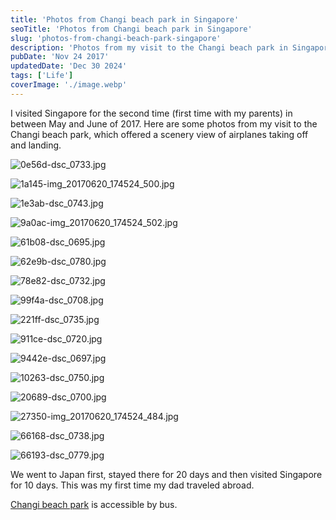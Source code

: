 ```yaml
---
title: 'Photos from Changi beach park in Singapore'
seoTitle: 'Photos from Changi beach park in Singapore'
slug: 'photos-from-changi-beach-park-singapore'
description: 'Photos from my visit to the Changi beach park in Singapore.'
pubDate: 'Nov 24 2017'
updatedDate: 'Dec 30 2024'
tags: ['Life']
coverImage: './image.webp'
---
```


I visited Singapore for the second time (first time with my parents) in between May and June of 2017. Here are some photos from my visit to the Changi beach park, which offered a scenery view of airplanes taking off and landing.

![0e56d-dsc_0733.jpg](https://prod-files-secure.s3.us-west-2.amazonaws.com/cf01b7e0-f679-450a-bd3e-1da011ac3be5/7e91145c-3085-45b5-9438-711d04b4238e/0e56d-dsc_0733.jpg?X-Amz-Algorithm=AWS4-HMAC-SHA256&X-Amz-Content-Sha256=UNSIGNED-PAYLOAD&X-Amz-Credential=AKIAT73L2G45FSPPWI6X%2F20250104%2Fus-west-2%2Fs3%2Faws4_request&X-Amz-Date=20250104T152039Z&X-Amz-Expires=3600&X-Amz-Signature=5fd48de92392838a3efe2d949664cf71bae4744070f4187d8f7e802ddf621752&X-Amz-SignedHeaders=host&x-id=GetObject)

![1a145-img_20170620_174524_500.jpg](https://prod-files-secure.s3.us-west-2.amazonaws.com/cf01b7e0-f679-450a-bd3e-1da011ac3be5/c9d623bd-a6bf-4a4a-9678-a02485f6b1f2/1a145-img_20170620_174524_500.jpg?X-Amz-Algorithm=AWS4-HMAC-SHA256&X-Amz-Content-Sha256=UNSIGNED-PAYLOAD&X-Amz-Credential=AKIAT73L2G45FSPPWI6X%2F20250104%2Fus-west-2%2Fs3%2Faws4_request&X-Amz-Date=20250104T152039Z&X-Amz-Expires=3600&X-Amz-Signature=a5e55537c7945ec16a09ad15303c485fc7cca362bfb47136f3f6febf57d3fe1a&X-Amz-SignedHeaders=host&x-id=GetObject)

![1e3ab-dsc_0743.jpg](https://prod-files-secure.s3.us-west-2.amazonaws.com/cf01b7e0-f679-450a-bd3e-1da011ac3be5/06511569-13a9-4853-855c-d1bc08e1e299/1e3ab-dsc_0743.jpg?X-Amz-Algorithm=AWS4-HMAC-SHA256&X-Amz-Content-Sha256=UNSIGNED-PAYLOAD&X-Amz-Credential=AKIAT73L2G45FSPPWI6X%2F20250104%2Fus-west-2%2Fs3%2Faws4_request&X-Amz-Date=20250104T152039Z&X-Amz-Expires=3600&X-Amz-Signature=38eb322f8232ec54ed424cfddc810c0909a7a9867daf4213835ee9aaac8e6663&X-Amz-SignedHeaders=host&x-id=GetObject)

![9a0ac-img_20170620_174524_502.jpg](https://prod-files-secure.s3.us-west-2.amazonaws.com/cf01b7e0-f679-450a-bd3e-1da011ac3be5/439cfbc7-34f9-46e1-92d0-a469cb8ec7f0/9a0ac-img_20170620_174524_502.jpg?X-Amz-Algorithm=AWS4-HMAC-SHA256&X-Amz-Content-Sha256=UNSIGNED-PAYLOAD&X-Amz-Credential=AKIAT73L2G45FSPPWI6X%2F20250104%2Fus-west-2%2Fs3%2Faws4_request&X-Amz-Date=20250104T152039Z&X-Amz-Expires=3600&X-Amz-Signature=2f3388edfcd935958a8d7a13cbf6b225de4b0de987876d411ce5c3e03e340676&X-Amz-SignedHeaders=host&x-id=GetObject)

![61b08-dsc_0695.jpg](https://prod-files-secure.s3.us-west-2.amazonaws.com/cf01b7e0-f679-450a-bd3e-1da011ac3be5/76020e2e-035e-4411-af83-17b5d6cbbcc5/61b08-dsc_0695.jpg?X-Amz-Algorithm=AWS4-HMAC-SHA256&X-Amz-Content-Sha256=UNSIGNED-PAYLOAD&X-Amz-Credential=AKIAT73L2G45FSPPWI6X%2F20250104%2Fus-west-2%2Fs3%2Faws4_request&X-Amz-Date=20250104T152039Z&X-Amz-Expires=3600&X-Amz-Signature=5db87322be100f23a42184207c6e4e91067e1b30914eb3eb81ab4f9a027be18f&X-Amz-SignedHeaders=host&x-id=GetObject)

![62e9b-dsc_0780.jpg](https://prod-files-secure.s3.us-west-2.amazonaws.com/cf01b7e0-f679-450a-bd3e-1da011ac3be5/78c87284-942e-4cfa-8b0a-86de4a25f255/62e9b-dsc_0780.jpg?X-Amz-Algorithm=AWS4-HMAC-SHA256&X-Amz-Content-Sha256=UNSIGNED-PAYLOAD&X-Amz-Credential=AKIAT73L2G45FSPPWI6X%2F20250104%2Fus-west-2%2Fs3%2Faws4_request&X-Amz-Date=20250104T152039Z&X-Amz-Expires=3600&X-Amz-Signature=f2957f964c2506912d18bec644e95d607d82fdcb16ea4420e1448d94ddea0661&X-Amz-SignedHeaders=host&x-id=GetObject)

![78e82-dsc_0732.jpg](https://prod-files-secure.s3.us-west-2.amazonaws.com/cf01b7e0-f679-450a-bd3e-1da011ac3be5/0fdbd674-13a1-40f8-9582-90351b6c06a2/78e82-dsc_0732.jpg?X-Amz-Algorithm=AWS4-HMAC-SHA256&X-Amz-Content-Sha256=UNSIGNED-PAYLOAD&X-Amz-Credential=AKIAT73L2G45FSPPWI6X%2F20250104%2Fus-west-2%2Fs3%2Faws4_request&X-Amz-Date=20250104T152040Z&X-Amz-Expires=3600&X-Amz-Signature=d2222c2582e9c45d131fb23aa628c743ef650c2211ec6d0f42145e777dd1fc22&X-Amz-SignedHeaders=host&x-id=GetObject)

![99f4a-dsc_0708.jpg](https://prod-files-secure.s3.us-west-2.amazonaws.com/cf01b7e0-f679-450a-bd3e-1da011ac3be5/84d521f1-e166-4381-b1e9-d81f66115970/99f4a-dsc_0708.jpg?X-Amz-Algorithm=AWS4-HMAC-SHA256&X-Amz-Content-Sha256=UNSIGNED-PAYLOAD&X-Amz-Credential=AKIAT73L2G45FSPPWI6X%2F20250104%2Fus-west-2%2Fs3%2Faws4_request&X-Amz-Date=20250104T152040Z&X-Amz-Expires=3600&X-Amz-Signature=0afab35051f755ca67edaeddad03612486711fd13cc0b22a4c100d17c3237983&X-Amz-SignedHeaders=host&x-id=GetObject)

![221ff-dsc_0735.jpg](https://prod-files-secure.s3.us-west-2.amazonaws.com/cf01b7e0-f679-450a-bd3e-1da011ac3be5/4b214b72-d7cb-4c5d-b39a-ce19f29da77d/221ff-dsc_0735.jpg?X-Amz-Algorithm=AWS4-HMAC-SHA256&X-Amz-Content-Sha256=UNSIGNED-PAYLOAD&X-Amz-Credential=AKIAT73L2G45FSPPWI6X%2F20250104%2Fus-west-2%2Fs3%2Faws4_request&X-Amz-Date=20250104T152039Z&X-Amz-Expires=3600&X-Amz-Signature=82d0a4c0017f650a7f458ddf4f8bfc333f52f06c4a4b3b13d86ee78869ee7890&X-Amz-SignedHeaders=host&x-id=GetObject)

![911ce-dsc_0720.jpg](https://prod-files-secure.s3.us-west-2.amazonaws.com/cf01b7e0-f679-450a-bd3e-1da011ac3be5/4a5bcb33-056d-4224-b6a2-804fa0153f16/911ce-dsc_0720.jpg?X-Amz-Algorithm=AWS4-HMAC-SHA256&X-Amz-Content-Sha256=UNSIGNED-PAYLOAD&X-Amz-Credential=AKIAT73L2G45FSPPWI6X%2F20250104%2Fus-west-2%2Fs3%2Faws4_request&X-Amz-Date=20250104T152040Z&X-Amz-Expires=3600&X-Amz-Signature=834443fd1984c339b5180795e83242a3ede7763d1e2426f73b72dfcceffda167&X-Amz-SignedHeaders=host&x-id=GetObject)

![9442e-dsc_0697.jpg](https://prod-files-secure.s3.us-west-2.amazonaws.com/cf01b7e0-f679-450a-bd3e-1da011ac3be5/96281302-2075-43e1-a776-9403fb6ca8c6/9442e-dsc_0697.jpg?X-Amz-Algorithm=AWS4-HMAC-SHA256&X-Amz-Content-Sha256=UNSIGNED-PAYLOAD&X-Amz-Credential=AKIAT73L2G45FSPPWI6X%2F20250104%2Fus-west-2%2Fs3%2Faws4_request&X-Amz-Date=20250104T152040Z&X-Amz-Expires=3600&X-Amz-Signature=4c25a95c745067745e46389ed4b321e7746e3501f36dc21ff126ceb181ec9e6c&X-Amz-SignedHeaders=host&x-id=GetObject)

![10263-dsc_0750.jpg](https://prod-files-secure.s3.us-west-2.amazonaws.com/cf01b7e0-f679-450a-bd3e-1da011ac3be5/65ed48ef-b0b2-4372-8e57-6b8c7eb1d022/10263-dsc_0750.jpg?X-Amz-Algorithm=AWS4-HMAC-SHA256&X-Amz-Content-Sha256=UNSIGNED-PAYLOAD&X-Amz-Credential=AKIAT73L2G45FSPPWI6X%2F20250104%2Fus-west-2%2Fs3%2Faws4_request&X-Amz-Date=20250104T152040Z&X-Amz-Expires=3600&X-Amz-Signature=44f68e2c0fb788e9902595c1bc3178d1761d873de546334149393d85f17d3113&X-Amz-SignedHeaders=host&x-id=GetObject)

![20689-dsc_0700.jpg](https://prod-files-secure.s3.us-west-2.amazonaws.com/cf01b7e0-f679-450a-bd3e-1da011ac3be5/39851720-60b4-430e-a56f-6c6b5dd9ad73/20689-dsc_0700.jpg?X-Amz-Algorithm=AWS4-HMAC-SHA256&X-Amz-Content-Sha256=UNSIGNED-PAYLOAD&X-Amz-Credential=AKIAT73L2G45FSPPWI6X%2F20250104%2Fus-west-2%2Fs3%2Faws4_request&X-Amz-Date=20250104T152039Z&X-Amz-Expires=3600&X-Amz-Signature=e581d1c5be136f824f6e1aecd85bd379ca728556643e8428132907e5fd59e95e&X-Amz-SignedHeaders=host&x-id=GetObject)

![27350-img_20170620_174524_484.jpg](https://prod-files-secure.s3.us-west-2.amazonaws.com/cf01b7e0-f679-450a-bd3e-1da011ac3be5/517992c7-2f26-4a46-badb-1104e0eaa04b/27350-img_20170620_174524_484.jpg?X-Amz-Algorithm=AWS4-HMAC-SHA256&X-Amz-Content-Sha256=UNSIGNED-PAYLOAD&X-Amz-Credential=AKIAT73L2G45FSPPWI6X%2F20250104%2Fus-west-2%2Fs3%2Faws4_request&X-Amz-Date=20250104T152039Z&X-Amz-Expires=3600&X-Amz-Signature=82ef360da321a294b9c568ad24f809027b17afd2d9854418cccc16967dcc5a11&X-Amz-SignedHeaders=host&x-id=GetObject)

![66168-dsc_0738.jpg](https://prod-files-secure.s3.us-west-2.amazonaws.com/cf01b7e0-f679-450a-bd3e-1da011ac3be5/88bca743-4b7c-4c18-9f46-e1dd8195ac66/66168-dsc_0738.jpg?X-Amz-Algorithm=AWS4-HMAC-SHA256&X-Amz-Content-Sha256=UNSIGNED-PAYLOAD&X-Amz-Credential=AKIAT73L2G45FSPPWI6X%2F20250104%2Fus-west-2%2Fs3%2Faws4_request&X-Amz-Date=20250104T152040Z&X-Amz-Expires=3600&X-Amz-Signature=19e86eff3848cc6cdcfa9bbe4a427a620957bbaf305481131fcfc2a513618618&X-Amz-SignedHeaders=host&x-id=GetObject)

![66193-dsc_0779.jpg](https://prod-files-secure.s3.us-west-2.amazonaws.com/cf01b7e0-f679-450a-bd3e-1da011ac3be5/eee8699d-f1ba-4794-973c-b7626d2d41bd/66193-dsc_0779.jpg?X-Amz-Algorithm=AWS4-HMAC-SHA256&X-Amz-Content-Sha256=UNSIGNED-PAYLOAD&X-Amz-Credential=AKIAT73L2G45FSPPWI6X%2F20250104%2Fus-west-2%2Fs3%2Faws4_request&X-Amz-Date=20250104T152039Z&X-Amz-Expires=3600&X-Amz-Signature=c8e620ad8de8356945dff27829ec6c1d21dde5c12a3b744986133007f53e5834&X-Amz-SignedHeaders=host&x-id=GetObject)

We went to Japan first, stayed there for 20 days and then visited Singapore for 10 days. This was my first time my dad traveled abroad.

[Changi beach park](https://www.google.com/maps/place/Changi+Beach+Park/@1.3912863,103.9905464,17z/data=!3m1!4b1!4m6!3m5!1s0x31da3c0b63da3653:0xe8220a55468c725c!8m2!3d1.3912863!4d103.9905464!16zL20vMGZqYmM1?hl=en&entry=ttu&g_ep=EgoyMDI0MTIxMS4wIKXMDSoASAFQAw%3D%3D) is accessible by bus.

